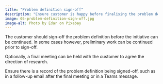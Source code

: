 ```yaml
---
title: "Problem definition sign-off"
description: "Ensure customer is happy before finalising the problem definition"
image: 05-problem-definition-sign-off.jpg
image-alt: Photo by Edar on Pixabay
---
```


The customer should sign-off the problem definition before the initiative can be continued. In some cases however, preliminary work can be continued prior to sign-off.

Optionally, a final meeting can be held with the customer to agree the direction of research.

Ensure there is a record of the problem definition being signed-off, such as in a follow-up email after the final meeting or in a Teams message.
